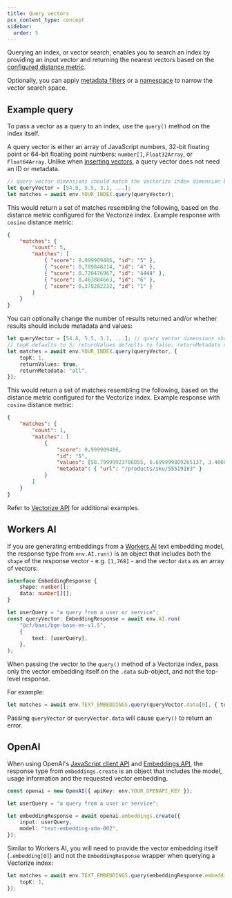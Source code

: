 ```yaml
---
title: Query vectors
pcx_content_type: concept
sidebar:
  order: 5
---
```


Querying an index, or vector search, enables you to search an index by providing an input vector and returning the nearest vectors based on the [configured distance metric](/vectorize/best-practices/create-indexes/#distance-metrics).

Optionally, you can apply [metadata filters](/vectorize/reference/metadata-filtering/) or a [namespace](/vectorize/best-practices/insert-vectors/#namespaces) to narrow the vector search space.

## Example query

To pass a vector as a query to an index, use the `query()` method on the index itself.

A query vector is either an array of JavaScript numbers, 32-bit floating point or 64-bit floating point numbers: `number[]`, `Float32Array`, or `Float64Array`. Unlike when [inserting vectors](/vectorize/best-practices/insert-vectors/), a query vector does not need an ID or metadata.

```ts
// query vector dimensions should match the Vectorize index dimension being queried
let queryVector = [54.8, 5.5, 3.1, ...]; 
let matches = await env.YOUR_INDEX.query(queryVector);
```

This would return a set of matches resembling the following, based on the distance metric configured for the Vectorize index. Example response with `cosine` distance metric:

```json
{
	"matches": {
		"count": 5,
		"matches": [
			{ "score": 0.999909486, "id": "5" },
			{ "score": 0.789848214, "id": "4" },
			{ "score": 0.720476967, "id": "4444" },
			{ "score": 0.463884663, "id": "6" },
			{ "score": 0.378282232, "id": "1" }
		]
	}
}
```

You can optionally change the number of results returned and/or whether results should include metadata and values:

```ts
let queryVector = [54.8, 5.5, 3.1, ...]; // query vector dimensions should match the Vectorize index dimension being queried
// topK defaults to 5; returnValues defaults to false; returnMetadata defaults to "none"
let matches = await env.YOUR_INDEX.query(queryVector, {
	topK: 1,
	returnValues: true,
	returnMetadata: "all",
});
```

This would return a set of matches resembling the following, based on the distance metric configured for the Vectorize index. Example response with `cosine` distance metric:

```json
{
	"matches": {
		"count": 1,
		"matches": [
			{
				"score": 0.999909486,
				"id": "5",
				"values": [58.79999923706055, 6.699999809265137, 3.4000000953674316, ...],
				"metadata": { "url": "/products/sku/55519183" }
			}
		]
	}
}
```

Refer to [Vectorize API](/vectorize/reference/client-api/) for additional examples.

## Workers AI

If you are generating embeddings from a [Workers AI](/workers-ai/models/#text-embeddings) text embedding model, the response type from `env.AI.run()` is an object that includes both the `shape` of the response vector - e.g. `[1,768]` - and the vector `data` as an array of vectors:

```ts
interface EmbeddingResponse {
	shape: number[];
	data: number[][];
}

let userQuery = "a query from a user or service";
const queryVector: EmbeddingResponse = await env.AI.run(
	"@cf/baai/bge-base-en-v1.5",
	{
		text: [userQuery],
	},
);
```

When passing the vector to the `query()` method of a Vectorize index, pass only the vector embedding itself on the `.data` sub-object, and not the top-level response.

For example:

```ts
let matches = await env.TEXT_EMBEDDINGS.query(queryVector.data[0], { topK: 1 });
```

Passing `queryVector` or `queryVector.data` will cause `query()` to return an error.

## OpenAI

When using OpenAI's [JavaScript client API](https://github.com/openai/openai-node) and [Embeddings API](https://platform.openai.com/docs/guides/embeddings/what-are-embeddings), the response type from `embeddings.create` is an object that includes the model, usage information and the requested vector embedding.

```ts
const openai = new OpenAI({ apiKey: env.YOUR_OPENAPI_KEY });

let userQuery = "a query from a user or service";

let embeddingResponse = await openai.embeddings.create({
	input: userQuery,
	model: "text-embedding-ada-002",
});
```

Similar to Workers AI, you will need to provide the vector embedding itself (`.embedding[0]`) and not the `EmbeddingResponse` wrapper when querying a Vectorize index:

```ts
let matches = await env.TEXT_EMBEDDINGS.query(embeddingResponse.embedding[0], {
	topK: 1,
});
```
